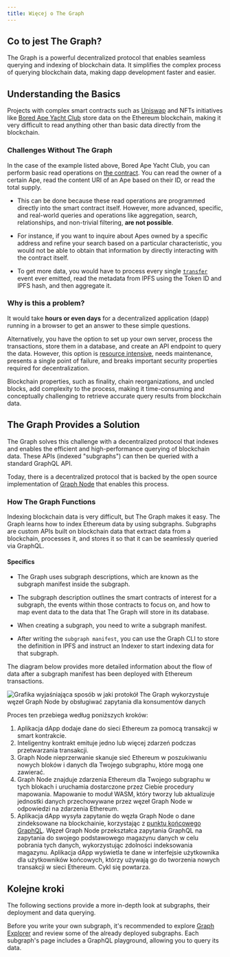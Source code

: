 ```yaml
---
title: Więcej o The Graph
---
```


## Co to jest The Graph?

The Graph is a powerful decentralized protocol that enables seamless querying and indexing of blockchain data. It simplifies the complex process of querying blockchain data, making dapp development faster and easier.

## Understanding the Basics

Projects with complex smart contracts such as [Uniswap](https://uniswap.org/) and NFTs initiatives like [Bored Ape Yacht Club](https://boredapeyachtclub.com/) store data on the Ethereum blockchain, making it very difficult to read anything other than basic data directly from the blockchain.

### Challenges Without The Graph

In the case of the example listed above, Bored Ape Yacht Club, you can perform basic read operations on [the contract](https://etherscan.io/address/0xbc4ca0eda7647a8ab7c2061c2e118a18a936f13d#code). You can read the owner of a certain Ape, read the content URI of an Ape based on their ID, or read the total supply.

- This can be done because these read operations are programmed directly into the smart contract itself. However, more advanced, specific, and real-world queries and operations like aggregation, search, relationships, and non-trivial filtering, **are not possible**.

- For instance, if you want to inquire about Apes owned by a specific address and refine your search based on a particular characteristic, you would not be able to obtain that information by directly interacting with the contract itself.

- To get more data, you would have to process every single [`transfer`](https://etherscan.io/address/0xbc4ca0eda7647a8ab7c2061c2e118a18a936f13d#code#L1746) event ever emitted, read the metadata from IPFS using the Token ID and IPFS hash, and then aggregate it.

### Why is this a problem?

It would take **hours or even days** for a decentralized application (dapp) running in a browser to get an answer to these simple questions.

Alternatively, you have the option to set up your own server, process the transactions, store them in a database, and create an API endpoint to query the data. However, this option is [resource intensive](/network/benefits/), needs maintenance, presents a single point of failure, and breaks important security properties required for decentralization.

Blockchain properties, such as finality, chain reorganizations, and uncled blocks, add complexity to the process, making it time-consuming and conceptually challenging to retrieve accurate query results from blockchain data.

## The Graph Provides a Solution

The Graph solves this challenge with a decentralized protocol that indexes and enables the efficient and high-performance querying of blockchain data. These APIs (indexed "subgraphs") can then be queried with a standard GraphQL API.

Today, there is a decentralized protocol that is backed by the open source implementation of [Graph Node](https://github.com/graphprotocol/graph-node) that enables this process.

### How The Graph Functions

Indexing blockchain data is very difficult, but The Graph makes it easy. The Graph learns how to index Ethereum data by using subgraphs. Subgraphs are custom APIs built on blockchain data that extract data from a blockchain, processes it, and stores it so that it can be seamlessly queried via GraphQL.

#### Specifics

- The Graph uses subgraph descriptions, which are known as the subgraph manifest inside the subgraph.

- The subgraph description outlines the smart contracts of interest for a subgraph, the events within those contracts to focus on, and how to map event data to the data that The Graph will store in its database.

- When creating a subgraph, you need to write a subgraph manifest.

- After writing the `subgraph manifest`, you can use the Graph CLI to store the definition in IPFS and instruct an Indexer to start indexing data for that subgraph.

The diagram below provides more detailed information about the flow of data after a subgraph manifest has been deployed with Ethereum transactions.

![Grafika wyjaśniająca sposób w jaki protokół The Graph wykorzystuje węzeł Graph Node by obsługiwać zapytania dla konsumentów danych](/img/graph-dataflow.png)

Proces ten przebiega według poniższych kroków:

1.  Aplikacja dApp dodaje dane do sieci Ethereum za pomocą transakcji w smart kontrakcie.
2.  Inteligentny kontrakt emituje jedno lub więcej zdarzeń podczas przetwarzania transakcji.
3.  Graph Node nieprzerwanie skanuje sieć Ethereum w poszukiwaniu nowych bloków i danych dla Twojego subgraphu, które mogą one zawierać.
4.  Graph Node znajduje zdarzenia Ethereum dla Twojego subgraphu w tych blokach i uruchamia dostarczone przez Ciebie procedury mapowania. Mapowanie to moduł WASM, który tworzy lub aktualizuje jednostki danych przechowywane przez węzeł Graph Node w odpowiedzi na zdarzenia Ethereum.
5.  Aplikacja dApp wysyła zapytanie do węzła Graph Node o dane zindeksowane na blockchainie, korzystając z [punktu końcowego GraphQL](https://graphql.org/learn/). Węzeł Graph Node przekształca zapytania GraphQL na zapytania do swojego podstawowego magazynu danych w celu pobrania tych danych, wykorzystując zdolności indeksowania magazynu. Aplikacja dApp wyświetla te dane w interfejsie użytkownika dla użytkowników końcowych, którzy używają go do tworzenia nowych transakcji w sieci Ethereum. Cykl się powtarza.

## Kolejne kroki

The following sections provide a more in-depth look at subgraphs, their deployment and data querying.

Before you write your own subgraph, it's recommended to explore [Graph Explorer](https://thegraph.com/explorer) and review some of the already deployed subgraphs. Each subgraph's page includes a GraphQL playground, allowing you to query its data.

